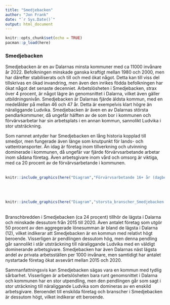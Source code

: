 ```yaml
---
title: "Smedjebacken"
author: "Jon Frank"
date: "`r Sys.Date()`"
output: html_document
---
```



```r
knitr::opts_chunk$set(echo = TRUE)
pacman::p_load(here)
```

### Smedjebacken

Smedjebacken är en av Dalarnas minsta kommuner med ca 11000 invånare år 2022. Befolkningen minskade ganska kraftigt mellan 1980 och 2000, men har därefter stabiliserats och till och med ökat något. Detta kan till viss del tillskrivas en ökad invandring, men även den inrikes födda befolkningen har ökat något det senaste decenniet. Arbetslösheten i Smedjebacken, strax över 4 procent, är något lägre än genomsnittet i Dalarna, vilket även gäller utbildningsnivån. Smedjebacken är Dalarnas fjärde äldsta kommun, med en medelålder på mellan 46 och 47 år. Detta är exempelvis klart högre än näraliggande Ludvika. Smedjebacken är även en av Dalarnas största pendlarkommuner, då ungefär hälften av de som bor i kommunen och förvärvsarbetar har sin arbetsplats i en annan kommun, sannolikt Ludvika i stor utsträckning. 

Som namnet antyder har Smedjebacken en lång historia kopplad till smedjor, men fungerade även länge som knutpunkt för lands- och vattentransporter. Än idag är företag inom tillverkning och utvinning dominerade i kommunen, då ungefär var fjärde förvärvsarbetande arbetar inom sådana företag. Även arbetsgivare inom vård och omsorg är viktiga, med ca 20 procent av de förvärvsarbetande i kommunen.
<br>
<br>
```r
knitr::include_graphics(here("Diagram","Förvärvsarbetande 16+ år (dagbef)andel_per_bransch _Smedjebacken.png"))
```
<br>
<br>
```r
knitr::include_graphics(here("Diagram","storsta_branscher_Smedjebacken.png"))
```
<br>
Branschbredden i Smedjebacken (ca 24 procent) tillhör de lägsta i Dalarna och minskade dessutom från 2015 till 2020. Även antalet företag som utgör 50 procent av den aggregerade lönesumman är bland de lägsta i Dalarna (12), vilket indikerar att Smedjebacken är en kommun med relativt högt beroende. Visserligen är pendlingen dessutom hög, men denna pendling går sannolikt i står utsträckning till näraliggande Ludvika med en väldigt dominerande arbetsgivare. Smedjebacken har även Dalarnas näst lägsta andel av privata arbetsställen per 1000 invånare, men samtidigt har antalet nystartade företag ökat avsevärt mellan 2015 och 2020.

Sammanfattningsvis kan Smedjebacken sägas vara en kommun med tydlig sårbarhet. Visserligen är arbetslösheten bara runt genomsnittet i Dalarna och kommunen har en stor utpendling, men den pendlingen går som sagt i stor uträckning till näraliggande Ludvika som domineras av en enskild arbetsgivare. Beroendet till enskilda företag och branscher i Smedjebacken är dessutom högt, vilket indikerar ett beroende.
